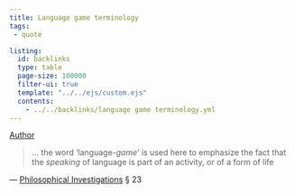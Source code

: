 ```yaml
---
title: Language game terminology
tags:
 - quote

listing:
  id: backlinks
  type: table
  page-size: 100000
  filter-ui: true
  template: "../../ejs/custom.ejs"
  contents:
    - ../../backlinks/language game terminology.yml
---
```


[Author](/docs/phil/Ludwig Wittgenstein.html)

> … the word ‘language-_game_’ is used here to emphasize the fact that the _speaking_ of language is part of an activity, or of a form of life

— [Philosophical Investigations](/docs/phil/Philosophical Investigations.html) § 23
